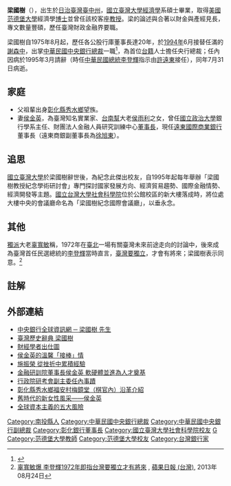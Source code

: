 {{Infobox_officeholder
| name = 梁國樹
| image name =
| width =
| now = {{ROC}}第14任[[中華民國中央銀行|中央銀行]]總裁
| president = [[李登輝|李登輝]]
| premierroc = [[連戰|連戰]]
| term_start = 1994年6月1日
| term_end = 1995年3月20日
| predecessor = [[謝森中|謝森中]]
| successor = [[許遠東|許遠東]]
| period =
| party = 無
| sex = 男 
| native place = {{TWN}}[[南投縣|南投]]
| place of birth ={{TWN-JPN}}[[台中州|台中州]]
| date of birth = 1930年12月12日
| date of death = {{death date and age|1995|7|31|1930|12|12}}
| place of death ={{ROC}}[[臺灣|臺灣]][[台北市|台北市]]
| spouse = 侯金英（現任[[遠東國際商業銀行|遠東國際商業銀行]][[董事長|董事長]]、[[台南幫|台南幫]]商人[[侯雨利|侯雨利]]之女）
| educate =
*[[國立臺灣大學|國立臺灣大學]][[經濟學|經濟學]]系畢業
*國立臺灣大學經濟學碩士
*[[美國|美國]][[范德堡大學|范德堡大學]]經濟學碩士
*美國范德堡大學經濟學[[博士|博士]]
| past =
*國立臺灣大學經濟系講師
*國立臺灣大學經濟系副教授
*國立臺灣大學經濟系[[教授|教授]]
*美國-{范}-德堡大學研究院客座教授
*行政院研究發展考核會委員
*行政院研究發展考核會副主任委員
*中華民國中央銀行副總裁<br><span style="color: blue;">（1975年8月－1979年1月）</span>
*第一商業銀行董事長<br><span style="color: blue;">（1979年2月－1985年2月）</span>
*彰化銀行董事長<br><span style="color: blue;">（1985年3月－1989年8月）</span>
*交通銀行董事長<br><span style="color: blue;">（1989年9月－1994年5月）</span>
*中華民國[[中央銀行|中央銀行]][[總裁|總裁]]<br><span style="color: blue;">（1994年6月－1995年3月）</span>
}}
'''梁國樹'''（{{bd|1930年|12月12日|1995年|7月31日|L梁}}），出生於[[日治臺灣|日治臺灣]][[臺中州|臺中州]]，[[國立臺灣大學|國立臺灣大學]][[經濟學|經濟學]]系碩士畢業，取得[[美國|美國]][[范德堡大學|范德堡大學]]經濟學[[博士|博士]]並曾任該校客座[[教授|教授]]。梁的論述與合著以財金與產經見長，專文數量豐碩，歷任臺灣財政金融界要職。

梁國樹自1975年8月起，歷任各公股行庫董事長達20年，於[[1994年|1994年]]6月接替任滿的[[謝森中|謝森中]]，出掌[[中華民國中央銀行|中華民國中央銀行]][[總裁|總裁]]一職<ref>{{Cite news|url=http://www.cw.com.tw/article/index.jsp?id=24255|title=梁國樹跨出央行新步|date=1994-11-03|publisher=天下雜誌|accessdate=2009-02-06|archive-date=2012-07-28|archive-url=https://archive.today/20120728111031/http://www.cw.com.tw/article/index.jsp?id=24255|dead-url=yes}}</ref>，為首位[[台灣本省人|台籍]]人士擔任央行總裁；任內因病於1995年3月請辭（時任[[中華民國總統|中華民國總統]][[李登輝|李登輝]]指示由[[許遠東|許遠東]]接任），同年7月31日病逝。

==家庭==
*父祖輩出身[[彰化縣|彰化縣]][[秀水鄉_(台灣)|秀水鄉]]望族。
*妻[[侯金英|侯金英]]，為臺灣知名實業家、[[台南幫|台南幫]]大老[[侯雨利|侯雨利]]之女，曾任[[國立政治大學|國立政治大學]]銀行學系主任、財團法人金融人員研究訓練中心[[董事長|董事長]]，現任[[遠東國際商業銀行|遠東國際商業銀行]]董事長（遠東商銀副董事長為[[徐旭東|徐旭東]]）。

==追思==
[[國立臺灣大學|國立臺灣大學]]於梁國樹辭世後，為紀念此傑出校友，自1995年起每年舉辦「梁國樹教授紀念學術研討會」專門探討國家發展方向、經濟貿易趨勢、國際金融情勢、經濟開發等主題。[[國立台灣大學社會科學院|國立台灣大學社會科學院]]位於公館校區的新大樓落成時，將位處大樓中央的會議廳命名為「梁國樹紀念國際會議廳」，以垂永念。

==其他==
[[獨派|獨派]]大老[[辜寬敏|辜寬敏]]稱，1972年在[[臺北|臺北]]一場有關臺灣未來前途走向的討論中，後來成為臺灣首任民選總統的[[李登輝|李登輝]]當時直言，[[臺灣獨立|臺灣要獨立]]，才會有將來；梁國樹表示同意。<ref>[http://www.appledaily.com.tw/realtimenews/article/new/20130824/248035/1/%E8%BE%9C%E5%AF%AC%E6%95%8F%E7%88%86%E6%9D%8E%E7%99%BB%E8%BC%9D1972%E5%B9%B4%E5%8D%B3%E6%8C%87%E5%8F%B0%E7%81%A3%E8%A6%81%E7%8D%A8%E7%AB%8B%E6%89%8D%E6%9C%89%E5%B0%87%E4%BE%86 辜寬敏爆 李登輝1972年即指台灣要獨立才有將來] {{Wayback|url=http://www.appledaily.com.tw/realtimenews/article/new/20130824/248035/1/%E8%BE%9C%E5%AF%AC%E6%95%8F%E7%88%86%E6%9D%8E%E7%99%BB%E8%BC%9D1972%E5%B9%B4%E5%8D%B3%E6%8C%87%E5%8F%B0%E7%81%A3%E8%A6%81%E7%8D%A8%E7%AB%8B%E6%89%8D%E6%9C%89%E5%B0%87%E4%BE%86 |date=20160603200932 }}, [[蘋果日報_(台灣)|蘋果日報 (台灣)]], 2013年08月24日</ref>

==註解==
{{Reflist}}

==外部連結==
<div class="references-small">
*[http://www.cbc.gov.tw/ct.asp?xItem=27207&ctNode=327&mp=1 中央銀行全球資訊網 ─ 梁國樹 先生] {{Wayback|url=http://www.cbc.gov.tw/ct.asp?xItem=27207&ctNode=327&mp=1 |date=20140704213048 }}
*[http://nrch.cca.gov.tw/ccahome/website/site20/contents/011/cca220003-li-wpkbhisdict002558-0763-u.xml 臺灣歷史辭典 梁國樹]{{dead link|date=2018年3月 |bot=InternetArchiveBot |fix-attempted=yes }}
*[https://web.archive.org/web/20160306214057/http://www.gvm.com.tw/Board/content.aspx?go=cover&ser=6312 財經學者出仕圖]
*[http://www.cw.com.tw/article/index.jsp?id=24805 侯金英的溫馨「接棒」情]{{dead link|date=2018年3月 |bot=InternetArchiveBot |fix-attempted=yes }}
*[https://web.archive.org/web/20160304185406/http://www.pac.nctu.edu.tw/Report/report_more.php?id=14960 施振榮 從挫折中累積經驗]
*[http://www.cyberone.tw/ItemDetailPage/MainContent/05MediaContent.aspx?MMMediaType=1MCommTimes&offset=888&MMContentNoID=18514 金融研訓院董事長侯金英 軟硬體並進為人才奠基]{{dead link|date=2018年3月 |bot=InternetArchiveBot |fix-attempted=yes }}
*[http://www.pts.org.tw/php/news/facecountry/view.php?XSSENO=123&PRINT=1 行政院研考會副主委任內事蹟]
*[https://web.archive.org/web/20090106133223/http://www.hsiushui.gov.tw/index06_1_06.html 彰化縣秀水鄉福安村梅鏡堂（棋官內）沿革介紹]
*[http://www.peopo.org/cherryaki/post/19235 舊時代的新女性風采——侯金英]
*[http://www.coolloud.org.tw/node/28766 全球資本主義的五大風險] {{Wayback|url=http://www.coolloud.org.tw/node/28766 |date=20190503200602 }}
</div>

{{start box}}
{{s-gov|roc}}
{{s-before|[[謝森中|謝森中]]}}
{{s-title|[[中華民國中央銀行|中央銀行]]總裁<br><small>第十四任</small>|1994年6月1日－1995年3月20日}}
{{s-after|[[許遠東|許遠東]]}}

{{DEFAULTSORT:Liang梁}}
[[Category:南投縣人|Category:南投縣人]]
[[Category:中華民國中央銀行總裁|Category:中華民國中央銀行總裁]]
[[Category:中華民國中央銀行副總裁|Category:中華民國中央銀行副總裁]]
[[Category:彰化銀行董事長|Category:彰化銀行董事長]]
[[Category:國立臺灣大學社會科學院校友|Category:國立臺灣大學社會科學院校友]]
[[Category:梁姓|G]]
[[Category:范德堡大學教師|Category:范德堡大學教師]]
[[Category:范德堡大學校友|Category:范德堡大學校友]]
[[Category:台灣銀行家|Category:台灣銀行家]]